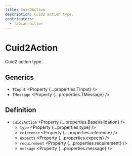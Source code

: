 ```yaml
---
title: Cuid2Action
description: Cuid2 action type.
contributors:
  - fabian-hiller
---
```



# Cuid2Action

Cuid2 action type.

## Generics

- `TInput` <Property {...properties.TInput} />
- `TMessage` <Property {...properties.TMessage} />

## Definition

- `Cuid2Action` <Property {...properties.BaseValidation} />
  - `type` <Property {...properties.type} />
  - `reference` <Property {...properties.reference} />
  - `expects` <Property {...properties.expects} />
  - `requirement` <Property {...properties.requirement} />
  - `message` <Property {...properties.message} />
